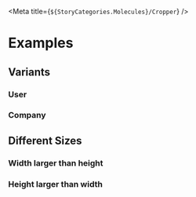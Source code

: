 
<Meta title={`${StoryCategories.Molecules}/Cropper`} />

<CropperDocs />

# Examples

## Variants

### User

<Canvas>
 <div className='h-80'>
  <p-cropper value='https://images.unsplash.com/photo-1580314737657-8456bc907659?auto=format&fit=crop&crop=faces&w=150&h=150&q=80' />
 </div>
</Canvas>

### Company

<Canvas>
 <div className='h-80'>
  <p-cropper value='https://images.unsplash.com/photo-1607435097405-db48f377bff6?auto=format&fit=crop&crop=faces&w=150&h=150&q=80' />
 </div>
</Canvas>

## Different Sizes

### Width larger than height

<Canvas>
 <div className='h-80'>
  <p-cropper value='https://images.unsplash.com/photo-1576014662151-46d23666bc28?auto=format&fit=crop&crop=faces&w=300&h=150&q=80' />
 </div>
</Canvas>

### Height larger than width

<Canvas>
 <div className='h-80'>
  <p-cropper value='https://images.unsplash.com/photo-1594815550232-e615b7a46f25?auto=format&fit=crop&crop=faces&w=150&h=300&q=80' />
 </div>
</Canvas>
